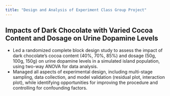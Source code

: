 ```yaml
---
title: "Design and Analysis of Experiment Class Group Project"
---
```


## Impacts of Dark Chocolate with Varied Cocoa Content and Dosage on Urine Dopamine Levels

- Led a randomized complete block design study to assess the impact of dark chocolate's cocoa content (40%, 70%, 85%) and dosage (50g, 100g, 150g) on urine dopamine levels in a simulated island population, using two-way ANOVA for data analysis.
- Managed all aspects of experimental design, including multi-stage sampling, data collection, and model validation (residual plot, interaction plot), while identifying opportunities for improving the procedure and controlling for confounding factors.